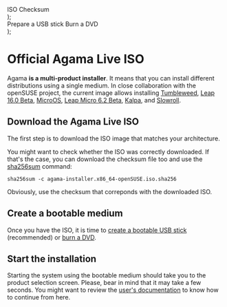 
  <div className="flex-container">
    <Link
      className="button button--primary"
      to={`https://download.opensuse.org/repositories/systemsmanagement:/Agama:/Devel/images/iso/agama-installer.${arch}-openSUSE.iso`}
    >
      ISO
    </Link>
    <Link
      className="button button--secondary"
      to={`https://download.opensuse.org/repositories/systemsmanagement:/Agama:/Devel/images/iso/agama-installer.${arch}-openSUSE.iso.sha256`}
    >
      Checksum
    </Link>
  </div>
);

  <div className="flex-container">
    <Link className="button button--primary" to={usbHelp}>
      Prepare a USB stick
    </Link>
    <Link className="button button--secondary" to={dvdHelp}>
      Burn a DVD
    </Link>
  </div>
);

# Official Agama Live ISO

Agama **is a multi-product installer**. It means that you can install different distributions using
a single medium. In close collaboration with the openSUSE project, the current image allows
installing [Tumbleweed](https://www.opensuse.org/#Tumbleweed), [Leap 16.0
Beta](https://get.opensuse.org/leap/16.0/), [MicroOS](https://get.opensuse.org/microos/), [Leap Micro 6.2 Beta](https://en.opensuse.org/Portal:Leap_Micro), [Kalpa](www.kalpadesktop.org), and
[Slowroll](https://en.opensuse.org/Portal:Slowroll).

## Download the Agama Live ISO

The first step is to download the ISO image that matches your architecture.

<Tabs className="unique-tabs">
  <TabItem value="x86_64" label="x86_64" default>
    <ISOLinks arch="x86_64" />
  </TabItem>
  <TabItem value="aarch64" label="aarch64">
    <ISOLinks arch="aarch64" />
  </TabItem>
  <TabItem value="ppc64le" label="ppc64le">
    <ISOLinks arch="ppc64le" />
  </TabItem>
  <TabItem value="s390x" label="s390x">
    <ISOLinks arch="s390x" />
  </TabItem>
</Tabs>

You might want to check whether the ISO was correctly downloaded. If that's the case, you can
download the checksum file too and use the
[sha256sum](https://manpages.opensuse.org/Tumbleweed/coreutils-doc/sha256sum.1.en.html) command:

```shell
sha256sum -c agama-installer.x86_64-openSUSE.iso.sha256
```

Obviously, use the checksum that correponds with the downloaded ISO.

## Create a bootable medium

Once you have the ISO, it is time to [create a bootable USB
stick](https://en.opensuse.org/SDB:Live_USB_stick) (recommended) or [burn a
DVD](https://en.opensuse.org/SDB:Download_help#Using_Linux).

<Tabs className="unique-tabs">
  <TabItem value="linux" label="From Linux" default>
    <HelpLinks
      dvdHelp="https://en.opensuse.org/SDB:Download_help#Using_Linux"
      usbHelp="https://en.opensuse.org/SDB:Live_USB_stick"
    />
  </TabItem>
  <TabItem value="windows" label="From Windows" default>
    <HelpLinks
      dvdHelp="https://en.opensuse.org/SDB:Download_help#Using_Microsoft_Windows"
      usbHelp="https://en.opensuse.org/SDB:Create_a_Live_USB_stick_using_Windows"
    />
  </TabItem>
  <TabItem value="osx" label="From OS X" default>
    <HelpLinks
      dvdHelp="https://en.opensuse.org/SDB:Download_help#Using_MacOS_X_.2810.3_and_above.29"
      usbHelp="https://en.opensuse.org/SDB:Create_a_Live_USB_stick_using_Mac_OS_x"
    />
  </TabItem>
</Tabs>

## Start the installation

Starting the system using the bootable medium should take you to the product selection screen.
Please, bear in mind that it may take a few seconds. You might want to review the [user's
documentation](docs/user) to know how to continue from here.
